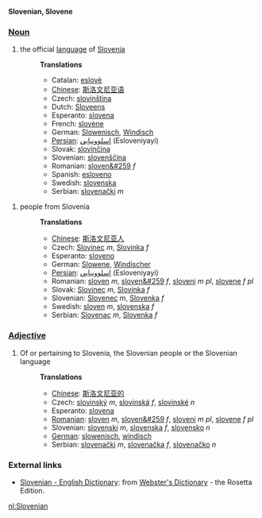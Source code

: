 '''Slovenian, Slovene'''

===[[Noun]]===
#the official [[language]] of [[Slovenia]]
#:'''Translations'''
#:*Catalan: [[eslovè]]
#:*[[Chinese]]: [[斯洛文尼亚语]]
#:*Czech: [[slovinština]]
#:*Dutch: [[Sloveens]] {{n}}
#:*Esperanto: [[slovena]]
#:*French: [[slovène]]
#:*German: [[Slowenisch]], [[Windisch]]
#:*[[Persian]]: [[اسلوونيايي]] (Esloveniyayi)
#:*Slovak: [[slovinčina]]
#:*Slovenian: [[slovenscina|slovenščina]]
#:*Romanian: [[sloven&#259]] ''f''
#:*Spanish: [[esloveno]]
#:*Swedish: [[slovenska]]
#:*Serbian: [[slovenački]] ''m''

#people from Slovenia
#:'''Translations'''
#:*[[Chinese]]: [[斯洛文尼亚人]]
#:*Czech: [[Slovinec]] ''m'', [[Slovinka]] ''f''
#:*Esperanto: [[sloveno]]
#:*German: [[Slowene]], [[Windischer]]
#:*[[Persian]]: [[اسلوونيايي]] (Esloveniyayi)
#:*Romanian: [[sloven]] ''m'', [[sloven&#259]] ''f'', [[sloveni]] ''m pl'', [[slovene]] ''f pl''
#:*Slovak: [[Slovinec]] ''m'', [[Slovinka]] ''f''
#:*Slovenian: [[Slovenec]] ''m'', [[Slovenka]] ''f''
#:*Swedish: [[sloven]] ''m'', [[slovenska]] ''f''
#:*Serbian: [[Slovenac]] ''m'', [[Slovenka]] ''f''

===[[Adjective]]===
#Of or pertaining to Slovenia, the Slovenian people or the Slovenian language
#:'''Translations'''
#:*[[Chinese]]: [[斯洛文尼亚的]]
#:*Czech: [[slovinský]] ''m'', [[slovinská]] ''f'', [[slovinské]] ''n''
#:*Esperanto: [[slovena]]
#:*[[Romanian]]: [[sloven]] ''m'', [[sloven&#259]] ''f'', [[sloveni]] ''m pl'', [[slovene]] ''f pl''
#:*Slovenian: [[slovenski]] ''m'', [[slovenska]] ''f'', [[slovensko]] ''n''
#:*[[German]]: [[slowenisch]], [[windisch]]
#:*Serbian: [[slovenački]] ''m'', [[slovenačka]] ''f'', [[slovenačko]] ''n''

=== External links ===
*[http://www.websters-online-dictionary.org/definition/Slovene-english/ Slovenian - English Dictionary]: from [http://www.websters-online-dictionary.org/ Webster's Dictionary] - the Rosetta Edition.

[[nl:Slovenian]]